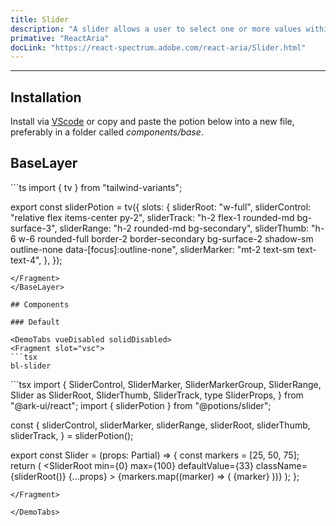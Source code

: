 ```yaml
---
title: Slider
description: "A slider allows a user to select one or more values within a range."
primative: "ReactAria"
docLink: "https://react-spectrum.adobe.com/react-aria/Slider.html"
---
```


---



<MdxExample>
      <Slider client:load/>
</MdxExample>

## Installation

Install via [VScode](/docs/getting-started/vsc) or copy and paste the potion below into a new file, preferably in a folder called *components/base*.

## BaseLayer 

<BaseLayer>
<Fragment slot="contentSlot">
```ts
import { tv } from "tailwind-variants";

export const sliderPotion = tv({
  slots: {
    sliderRoot: "w-full",
    sliderControl: "relative flex items-center py-2",
    sliderTrack: "h-2 flex-1 rounded-md bg-surface-3",
    sliderRange: "h-2 rounded-md bg-secondary",
    sliderThumb:
      "h-6 w-6 rounded-full border-2 border-secondary bg-surface-2 shadow-sm outline-none data-[focus]:outline-none",
    sliderMarker: "mt-2 text-sm text-text-4",
  },
});

```
</Fragment>
</BaseLayer>

## Components 

### Default

<DemoTabs vueDisabled solidDisabled>
<Fragment slot="vsc">
```tsx
bl-slider 
```
</Fragment>
<Fragment slot="react">
```tsx
import {
  SliderControl,
  SliderMarker,
  SliderMarkerGroup,
  SliderRange,
  Slider as SliderRoot,
  SliderThumb,
  SliderTrack,
  type SliderProps,
} from "@ark-ui/react";
import { sliderPotion } from "@potions/slider";

const {
  sliderControl,
  sliderMarker,
  sliderRange,
  sliderRoot,
  sliderThumb,
  sliderTrack,
} = sliderPotion();

export const Slider = (props: Partial<SliderProps>) => {
  const markers = [25, 50, 75];
  return (
    <SliderRoot
      min={0}
      max={100}
      defaultValue={33}
      className={sliderRoot()}
      {...props}
    >
      <SliderControl className={sliderControl()}>
        <SliderTrack className={sliderTrack()}>
          <SliderRange className={sliderRange()} />
        </SliderTrack>
        <SliderThumb className={sliderThumb()} />
      </SliderControl>
      <SliderMarkerGroup>
        {markers.map((marker) => (
          <SliderMarker key={marker} className={sliderMarker()} value={marker}>
            {marker}
          </SliderMarker>
        ))}
      </SliderMarkerGroup>
    </SliderRoot>
  );
};

```
</Fragment>

</DemoTabs>


